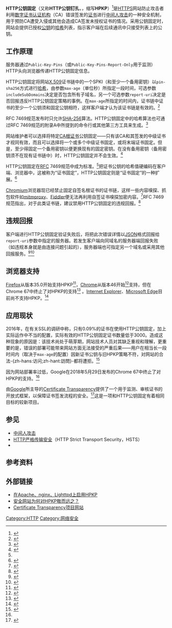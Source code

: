 {{noteTA
|G1=IT
}}
'''HTTP公钥固定'''（又称'''HTTP公钥钉扎'''，{{lang-en|HTTP Public Key Pinning}}，缩写'''HPKP'''）<ref name=":0">{{Cite web|title = RFC 7469|url = https://tools.ietf.org/html/rfc7469|website = tools.ietf.org|accessdate = 2016-12-04|publisher = [[IETF|Internet Engineering Task Force]]|language = en|archive-date = 2018-01-05|archive-url = https://web.archive.org/web/20180105223709/https://tools.ietf.org/html/rfc7469|dead-url = no}}</ref>是[[HTTPS|HTTPS]]网站防止攻击者利用[[数字证书认证机构|数字证书认证机构]]（CA）错误签发的[[公開金鑰認證|证书]]进行[[中间人攻击|中间人攻击]]的一种安全机制，用于预防CA遭受入侵或其他会造成CA签发未授权证书的情况。采用公钥固定时，网站会提供已授权[[公钥|公钥]]的[[哈希|哈希]]列表，指示客户端在后续通讯中只接受列表上的公钥。

==工作原理==
服务器通过<code>Public-Key-Pins</code>（或<code>Public-Key-Pins-Report-Only</code>用于监测）HTTP头向浏览器传递HTTP公钥固定信息。

HTTP公钥固定将网站[[X.509|X.509]]证书链中的一个SPKI（和至少一个备用密钥）以<code>pin-sha256</code>方式进行[[哈希|哈希]]，由参数<code>max-age</code>（单位秒）所指定一段时间，可选参数<code>includeSubDomains</code>决定是否包含所有子域名，另一个可选参数<code>report-uri</code>决定是否回报违反HTTP公钥固定策略的事例。在<code>max-age</code>所指定的时间内，证书链中证书的至少一个公钥须和固定公钥相符，这样客户端才认为该证书链是有效的。<ref>{{Cite web|title=Server and Client Behavior|work=RFC 7469|url=https://tools.ietf.org/html/rfc7469#section-2|accessdate=2016-12-04|publisher=[[IETF|Internet Engineering Task Force]]|language=en|archive-date=2018-01-05|archive-url=https://web.archive.org/web/20180105223709/https://tools.ietf.org/html/rfc7469#section-2|dead-url=no}}</ref>

RFC 7469规范发布时只允许[[SHA-2|SHA-256]]算法。HTTP公钥固定中的哈希算法也可通过RFC 7469规范的附录A中所提到的命令行或其他第三方工具来生成。<ref>{{Cite web|title=Fingerprint Generation|work=RFC 7469|url=https://tools.ietf.org/html/rfc7469#appendix-A|accessdate=2016-12-04|publisher=[[IETF|Internet Engineering Task Force]]|language=en|archive-date=2018-01-05|archive-url=https://web.archive.org/web/20180105223709/https://tools.ietf.org/html/rfc7469#appendix-A|dead-url=no}}</ref>

网站维护者可以选择将特定[[数字证书认证机构|CA]][[根证书|根证书]]公钥固定——只有该CA和其签发的中级证书才视同有效，而且可以选择将一个或多个中级证书固定，或将末端证书固定。但是，至少得固定一个备用密钥以便更换现有的固定密钥。在没有备用密钥（备用密钥须不在现有证书链中）时，HTTP公钥固定并不会生效。<ref>{{Cite web|title = About Public Key Pinning|url = https://noncombatant.org/2015/05/01/about-http-public-key-pinning/|website = noncombatant.org|accessdate = 2015-05-07|language = en|archive-date = 2015-05-15|archive-url = https://web.archive.org/web/20150515151103/https://noncombatant.org/2015/05/01/about-http-public-key-pinning/|dead-url = no}}</ref>

HTTP公钥固定在[[RFC|RFC]] 7469规范中成为标准。<ref name=":0" />把证书公钥的哈希值硬编码在客户端、浏览器中，这被称为“证书固定”，HTTP公钥固定则是“证书固定”的一种扩展。<ref>{{Cite web|title = Certificate and Public Key Pinning - OWASP|url = https://www.owasp.org/index.php/Certificate_and_Public_Key_Pinning#Examples_of_Pinning|website = www.owasp.org|accessdate = 2015-05-07|archive-date = 2015-05-18|archive-url = https://web.archive.org/web/20150518073421/https://www.owasp.org/index.php/Certificate_and_Public_Key_Pinning#Examples_of_Pinning|dead-url = no}}</ref>

[[Chromium|Chromium]]浏览器现已经禁止固定自签名根证书的证书链，这样一些内容嗅探、抓包软件如[[mitmproxy|mitmproxy]]、[[Fiddler|Fiddler]]便无法再利用自签证书嗅探加密内容。<ref>{{Cite web|title = Security FAQ - The Chromium Projects|url = http://www.chromium.org/Home/chromium-security/security-faq#TOC-How-does-key-pinning-interact-with-local-proxies-and-filters-|website = www.chromium.org|accessdate = 2015-07-07|language = en|archive-date = 2015-07-09|archive-url = https://web.archive.org/web/20150709151544/http://www.chromium.org/Home/chromium-security/security-faq#TOC-How-does-key-pinning-interact-with-local-proxies-and-filters-|dead-url = no}}</ref>RFC 7469规范指出，对于此类证书链，建议禁用HTTP公钥固定的违规回报。<ref>{{Cite web|title=Validating Pinned Connections|work=RFC 7469|url=https://tools.ietf.org/html/rfc7469#section-2.6|accessdate=2016-12-04|publisher=[[IETF|Internet Engineering Task Force]]|language=en|archive-date=2018-01-05|archive-url=https://web.archive.org/web/20180105223709/https://tools.ietf.org/html/rfc7469#section-2.6|dead-url=no}}</ref>

== 违规回报 ==
客户端进行HTTP公钥固定验证失败后，将把此次错误详情以[[JSON|JSON]]格式回报给<code>report-uri</code>参数中指定的服务器。若发生客户端向同域名的服务器端回报失败（如违规本身就是由连接问题引起的），服务器端也可指定另一个域名或采用其他回报服务。<ref>{{Cite web|url = https://report-uri.io|title = HPKP Violation Reporting|date = |accessdate = |website = |publisher = Scott Helme|language = en|archive-date = 2015-09-28|archive-url = https://web.archive.org/web/20150928143214/https://report-uri.io/|dead-url = no}}</ref><ref>{{Cite web|title=Reporting Pin Validation Failure|work=RFC 7469|url=https://tools.ietf.org/html/rfc7469#section-3|accessdate=2016-12-04|publisher=[[IETF|Internet Engineering Task Force]]|language=en|archive-date=2018-01-05|archive-url=https://web.archive.org/web/20180105223709/https://tools.ietf.org/html/rfc7469#section-3|dead-url=no}}</ref>

== 浏览器支持 ==
[[Firefox|Firefox]]从版本35.0开始支持HPKP<ref>{{Cite web |url = https://developer.mozilla.org/en-US/docs/Web/Security/Public_Key_Pinning |title = Public Key Pinning |date = 2015-12-10 |publisher = mozilla.org |language = en |accessdate = 2015-12-22 |archive-date = 2015-12-04 |archive-url = https://web.archive.org/web/20151204175654/https://developer.mozilla.org/en-US/docs/Web/Security/Public_Key_Pinning |dead-url = no }}</ref>，[[Google_Chrome|Chrome]]从版本46开始<ref>{{Cite web |url = https://developers.google.com/web/updates/2015/09/HPKP-reporting-with-chrome-46 |title = Rolling out Public Key Pinning with HPKP Reporting |date = 2016-11-30 |publisher = Google Developers |language = en |accessdate = 2016-12-05 |archive-date = 2016-12-04 |archive-url = https://web.archive.org/web/20161204175228/https://developers.google.com/web/updates/2015/09/HPKP-reporting-with-chrome-46 |dead-url = no }}</ref>支持，但在Chrome 67中终止了对HPKP的支持<ref name='remove'>{{Cite web |url = https://developers.google.com/web/updates/2018/04/chrome-67-deps-rems#deprecate_http-based_public_key_pinning |title = Deprecations and removals in Chrome 67 |date = 2017-10-29 |publisher = Google Developers |author = Joseph Medley |language = en |accessdate = 2019-01-05 |archive-date = 2019-03-23 |archive-url = https://web.archive.org/web/20190323035523/https://developers.google.com/web/updates/2018/04/chrome-67-deps-rems#deprecate_http-based_public_key_pinning |dead-url = no }}</ref>
。[[Internet_Explorer|Internet Explorer]]、[[Microsoft_Edge|Microsoft Edge]]目前尚不支持HPKP。<ref>{{cite web|title=The status of public key pinning extension in Microsoft Edge is under consideration|url=https://developer.microsoft.com/en-us/microsoft-edge/platform/status/publickeypinningextensionforhttp/|publisher=Microsoft|accessdate=2016-12-04|language=en|archive-url=https://web.archive.org/web/20161220052157/https://developer.microsoft.com/en-us/microsoft-edge/platform/status/publickeypinningextensionforhttp/|archive-date=2016-12-20|dead-url=yes}}</ref>

==应用现状==
2016年，{{link-en|Netcraft|Netcraft}}在有关SSL的调研中称，只有0.09%的证书在使用HTTP公钥固定，加上实际运作中不当的配置，实际有效的HTTP公钥固定证书数量低于3000。造成这种现象的原因是：该技术尚处于萌芽期，网站技术人员对其缺乏重视和理解，更重要的是，错误的部署可能带来网站方面无法接受的严重后果——用户在相当长一段时间内（取决于<code>max-age</code>的配置）因新证书公钥与旧HPKP策略不符，对网站的合法-{zh-hans:访问;zh-hant:訪問}-都将遭拒。<ref>{{cite web|title=Secure websites shun HTTP Public Key Pinning|url=https://news.netcraft.com/archives/2016/03/22/secure-websites-shun-http-public-key-pinning.html|date=2016-03-22|publisher=Netcraft|author=Paul Mutton|language=en|accessdate=2016-12-04|archive-date=2016-12-20|archive-url=https://web.archive.org/web/20161220051511/https://news.netcraft.com/archives/2016/03/22/secure-websites-shun-http-public-key-pinning.html|dead-url=no}}</ref>

因为网站部署率过低，Google在2018年5月29日发布的Chrome 67中终止了对HPKP的支持。<ref name='remove' />

由[[Google|Google]]所主导的[[Certificate_Transparency|Certificate Transparency]]提供了一个用于监测、审核证书的开放式框架，以保障证书签发流程的安全。<ref>{{cite web|title=Google透明度报告中的Certificate Transparency|url=https://www.google.com/transparencyreport/https/ct/?hl=zh-CN|publisher=Google|language=zh|accessdate=2016-12-04|archive-date=2016-12-20|archive-url=https://web.archive.org/web/20161220172831/https://www.google.com/transparencyreport/https/ct/?hl=zh-CN|dead-url=no}}</ref>这是一项和HTTP公钥固定有着相同目标的较新项目。

== 参见 ==
* [[中间人攻击|中间人攻击]]
* [[HTTP严格传输安全|HTTP严格传输安全]]（HTTP Strict Transport Security，HSTS）
* {{RFC|7469}}

== 参考资料 ==
{{reflist|2}}

==外部链接==
* [https://linux.cn/article-5282-1.html 在Apache、nginx、Lighttpd上启用HPKP]{{Wayback|url=https://linux.cn/article-5282-1.html |date=20150419125952 }} 
* [https://www.sslchina.com/http-secure-sites-to-avoid-public-fixed/ 安全网站为何对HPKP敬而远之？]{{Wayback|url=https://www.sslchina.com/http-secure-sites-to-avoid-public-fixed/ |date=20161220043257 }}
* [https://www.certificate-transparency.org/ Certificate Transparency项目网站]{{Wayback|url=https://www.certificate-transparency.org/ |date=20160210011603 }}

{{TLS和SSL}}

[[Category:HTTP|Category:HTTP]]
[[Category:网络安全|Category:网络安全]]